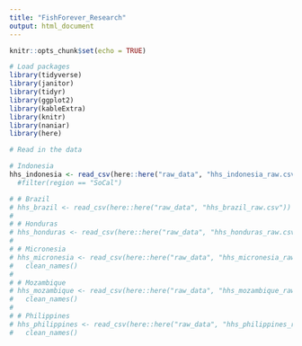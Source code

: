 ```yaml
---
title: "FishForever_Research"
output: html_document
---
```


```r
knitr::opts_chunk$set(echo = TRUE)
```


```r
# Load packages
library(tidyverse)
library(janitor)
library(tidyr)
library(ggplot2)
library(kableExtra)
library(knitr)
library(naniar)
library(here)

```


```r
# Read in the data

# Indonesia
hhs_indonesia <- read_csv(here::here("raw_data", "hhs_indonesia_raw.csv"))
  #filter(region == "SoCal")

# # Brazil
# hhs_brazil <- read_csv(here::here("raw_data", "hhs_brazil_raw.csv")) 
# 
# # Honduras
# hhs_honduras <- read_csv(here::here("raw_data", "hhs_honduras_raw.csv"))
# 
# # Micronesia
# hhs_micronesia <- read_csv(here::here("raw_data", "hhs_micronesia_raw.csv")) %>% 
#   clean_names()
# 
# # Mozambique
# hhs_mozambique <- read_csv(here::here("raw_data", "hhs_mozambique_raw.csv")) %>% 
#   clean_names()
# 
# # Philippines
# hhs_philippines <- read_csv(here::here("raw_data", "hhs_philippines_raw.csv")) %>% 
#   clean_names()

```